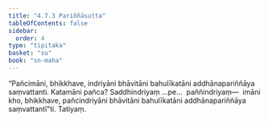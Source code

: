 ```yaml
---
title: "4.7.3 Pariññāsutta"
tableOfContents: false
sidebar:
  order: 4
type: "tipitaka"
basket: "su"
book: "sn-maha"
---
```



<DynamicBreadcrumb />

<Division number="533" book="sn-maha">

<Paragraph number="1233" book="sn-maha">
“Pañcimāni, bhikkhave, indriyāni bhāvitāni bahulīkatāni addhānapariññāya saṃvattanti. Katamāni pañca? Saddhindriyaṃ …pe…  paññindriyaṃ—  imāni kho, bhikkhave, pañcindriyāni bhāvitāni bahulīkatāni addhānapariññāya saṃvattantī”ti.

</Paragraph>
</Division>

<Paragraph number="1234" type="center" book="sn-maha">
Tatiyaṃ.
</Paragraph>